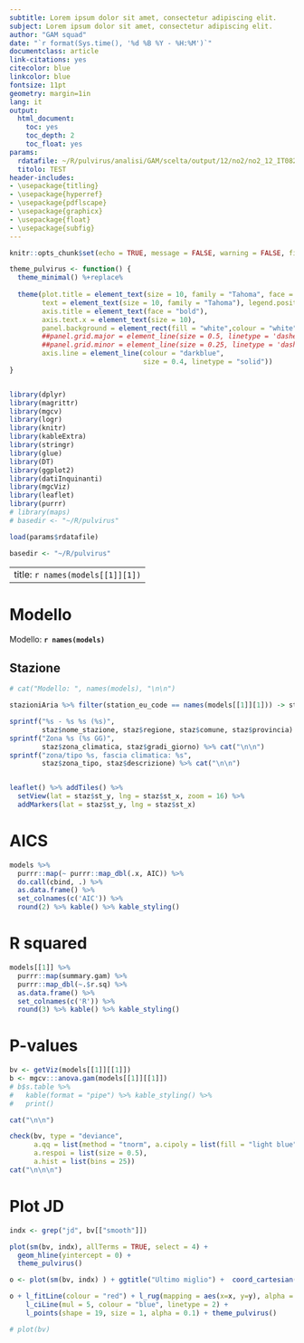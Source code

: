 ```yaml
---
subtitle: Lorem ipsum dolor sit amet, consectetur adipiscing elit.
subject: Lorem ipsum dolor sit amet, consectetur adipiscing elit.
author: "GAM squad"
date: "`r format(Sys.time(), '%d %B %Y - %H:%M')`"
documentclass: article
link-citations: yes
citecolor: blue
linkcolor: blue
fontsize: 11pt
geometry: margin=1in
lang: it
output:
  html_document:
    toc: yes
    toc_depth: 2
    toc_float: yes
params:
  rdatafile: ~/R/pulvirus/analisi/GAM/scelta/output/12/no2/no2_12_IT0825A.RData
  titolo: TEST
header-includes:
- \usepackage{titling}
- \usepackage{hyperref}
- \usepackage{pdflscape}
- \usepackage{graphicx}
- \usepackage{float}
- \usepackage{subfig}
---
```



```r
knitr::opts_chunk$set(echo = TRUE, message = FALSE, warning = FALSE, fig.align = 'center')

theme_pulvirus <- function() {
  theme_minimal() %+replace% 
    
  theme(plot.title = element_text(size = 10, family = "Tahoma", face = "bold"),
        text = element_text(size = 10, family = "Tahoma"), legend.position = "top",
        axis.title = element_text(face = "bold"),
        axis.text.x = element_text(size = 10),
        panel.background = element_rect(fill = "white",colour = "white", size = 0.3, linetype = "solid"),
        ##panel.grid.major = element_line(size = 0.5, linetype = 'dashed',colour = "#708090"), 
        ##panel.grid.minor = element_line(size = 0.25, linetype = 'dashed', colour = "#708090"),
        axis.line = element_line(colour = "darkblue", 
                                 size = 0.4, linetype = "solid"))
}


library(dplyr)
library(magrittr)
library(mgcv)
library(logr)
library(knitr)
library(kableExtra)
library(stringr)
library(glue)
library(DT)
library(ggplot2)
library(datiInquinanti)
library(mgcViz)
library(leaflet)
library(purrr)
# library(maps)
# basedir <- "~/R/pulvirus"

load(params$rdatafile)

basedir <- "~/R/pulvirus"

```

---
title: `r names(models[[1]][1])`
---

# Modello

Modello: **`r names(models)`**

## Stazione
```r
# cat("Modello: ", names(models), "\n\n")

stazioniAria %>% filter(station_eu_code == names(models[[1]][1])) -> staz

sprintf("%s - %s %s (%s)", 
        staz$nome_stazione, staz$regione, staz$comune, staz$provincia) %>% cat("\n\n")
sprintf("Zona %s (%s GG)", 
        staz$zona_climatica, staz$gradi_giorno) %>% cat("\n\n")
sprintf("zona/tipo %s, fascia climatica: %s", 
        staz$zona_tipo, staz$descrizione) %>% cat("\n\n")


leaflet() %>% addTiles() %>%
  setView(lat = staz$st_y, lng = staz$st_x, zoom = 16) %>%
  addMarkers(lat = staz$st_y, lng = staz$st_x)
```

# AICS 

```r
models %>% 
  purrr::map(~ purrr::map_dbl(.x, AIC)) %>%  
  do.call(cbind, .) %>% 
  as.data.frame() %>% 
  set_colnames(c('AIC')) %>% 
  round(2) %>% kable() %>% kable_styling() 

```

# R squared 

```r
models[[1]] %>%
  purrr::map(summary.gam) %>%
  purrr::map_dbl(~.$r.sq) %>% 
  as.data.frame() %>% 
  set_colnames(c('R')) %>% 
  round(3) %>% kable() %>% kable_styling() 

```

# P-values 

```r
bv <- getViz(models[[1]][[1]])
b <- mgcv:::anova.gam(models[[1]][[1]]) 
# b$s.table %>%
#   kable(format = "pipe") %>% kable_styling() %>%
#   print()

cat("\n\n")

check(bv, type = "deviance",
      a.qq = list(method = "tnorm", a.cipoly = list(fill = "light blue")),
      a.respoi = list(size = 0.5),
      a.hist = list(bins = 25)) 
cat("\n\n\n")

```

# Plot JD

```r
indx <- grep("jd", bv[["smooth"]])

plot(sm(bv, indx), allTerms = TRUE, select = 4) + 
  geom_hline(yintercept = 0) + 
  theme_pulvirus()

o <- plot(sm(bv, indx) ) + ggtitle("Ultimo miglio") +  coord_cartesian(xlim = c(2500, 2750))

o + l_fitLine(colour = "red") + l_rug(mapping = aes(x=x, y=y), alpha = 0.8) +
    l_ciLine(mul = 5, colour = "blue", linetype = 2) + 
    l_points(shape = 19, size = 1, alpha = 0.1) + theme_pulvirus()

```

```r
# plot(bv)
```

